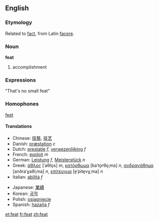 ==English==
===Etymology===
Related to [[fact]], from Latin [[facere]].
=== Noun ===
'''feat'''

# accomplishment

===Expressions===

"That's no small feat"

===Homophones===

[[feet]]

====Translations====
{{top}}
*Chinese: [[技藝]], [[技艺]]
*Danish: [[præstation]] ''c''
*Dutch: [[prestatie]] ''f'', [[verwezenlijking]] ''f''
*French: [[exploit]] ''m''
*German: [[Leistung]] ''f'', [[Meisterstück]] ''n''
*Greek: [[άθλος]] [ˈaθlo̞s] ''m'', [[κατόρθωμα]] [kaˈto̞rθo̞ˌma] ''n'', [[ανδραγάθημα]] [anðraˈɣaθiˌma] ''n'', [[επίτευγμα]] [e̞ˈpite̞vɣˌma] ''n''
*Italian: [[abilità]] ''f''
{{mid}}
*Japanese: [[業績]]
*Korean: [[공적]]
*Polish: [[osiągnięcie]]
*Spanish: [[hazaña]] ''f''
{{bottom}}

[[et:feat]]
[[fr:feat]]
[[zh:feat]]